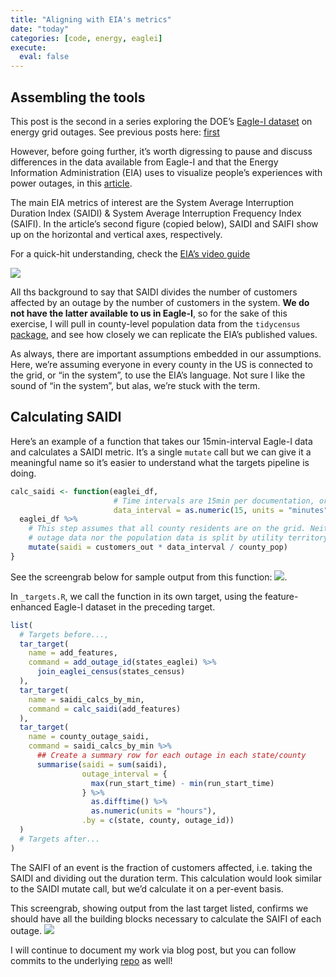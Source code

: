 ```yaml
---
title: "Aligning with EIA's metrics"
date: "today"
categories: [code, energy, eaglei]
execute: 
  eval: false
---
```


## Assembling the tools

This post is the second in a series exploring the DOE's [Eagle-I dataset](https://openenergyhub.ornl.gov/explore/dataset/eaglei_outages_2014/information/){target="_blank"} on energy grid outages. See previous posts here: [first](../intro/index.html){target="_blank"}

However, before going further, it's worth digressing to pause and discuss differences in the data available from Eagle-I and that the Energy Information Administration (EIA) uses to visualize people's experiences with power outages, in this [article](https://www.eia.gov/todayinenergy/detail.php?id=54639){target="_blank"}. 

The main EIA metrics of interest are the System Average Interruption Duration Index (SAIDI) & System Average Interruption Frequency Index (SAIFI). In the article's second figure (copied below), SAIDI and SAIFI show up on the horizontal and vertical axes, respectively.

::: column-margin
For a quick-hit understanding, check the [EIA's video guide](https://youtu.be/oVH9L0fCMTU){target="_blank"}
:::

![](../intro/chart2.svg){fig-alt="Average total annual electric power interruption duration and frequency per customer, by state, for 2021 only"}

All ths background to say that SAIDI divides the number of customers affected by an outage by the number of customers in the system. **We do not have the latter available to us in Eagle-I**, so for the sake of this exercise, I will pull in county-level population data from the `tidycensus` [package](https://walker-data.com/tidycensus/){target="_blank"}, and see how closely we can replicate the EIA's published values.

::: column-margin
As always, there are important assumptions embedded in our assumptions. Here, we're assuming everyone in every county in the US is connected to the grid, or "in the system", to use the EIA's language. Not sure I like the sound of "in the system", but alas, we're stuck with the term.
:::

## Calculating SAIDI

Here's an example of a function that takes our 15min-interval Eagle-I data and calculates a SAIDI metric. It's a single `mutate` call but we can give it a meaningful name so it's easier to understand what the targets pipeline is doing.

```r
calc_saidi <- function(eaglei_df,
                       # Time intervals are 15min per documentation, or 0.25h
                       data_interval = as.numeric(15, units = "minutes")) {
  eaglei_df %>%
    # This step assumes that all county residents are on the grid. Neither the
    # outage data nor the population data is split by utility territory
    mutate(saidi = customers_out * data_interval / county_pop)
}
```

See the screengrab below for sample output from this function: ![](./sample_saidi_min.png){fig-alt="Console output in R showing five rows with the calculated SAIDI metric"}.

In `_targets.R`, we call the function in its own target, using the feature-enhanced Eagle-I dataset in the preceding target.

```r
list(
  # Targets before...,
  tar_target(
    name = add_features,
    command = add_outage_id(states_eaglei) %>% 
      join_eaglei_census(states_census)
  ),
  tar_target(
    name = saidi_calcs_by_min,
    command = calc_saidi(add_features)
  ),
  tar_target(
    name = county_outage_saidi,
    command = saidi_calcs_by_min %>% 
      ## Create a summary row for each outage in each state/county
      summarise(saidi = sum(saidi),
                outage_interval = {
                  max(run_start_time) - min(run_start_time)
                } %>% 
                  as.difftime() %>% 
                  as.numeric(units = "hours"),
                .by = c(state, county, outage_id))
  )
  # Targets after...
)
```

The SAIFI of an event is the fraction of customers affected, i.e. taking the SAIDI and dividing out the duration term. This calculation would look similar to the SAIDI mutate call, but we'd calculate it on a per-event basis.

This screengrab, showing output from the last target listed, confirms we should have all the building blocks necessary to calculate the SAIFI of each outage. ![](sample_saidi.png){fig-alt="Console output in R showing five rows with one row per outage, showing the SAIDI and total outage duration (in hours) for each"}

I will continue to document my work via blog post, but you can follow commits to the underlying [repo](https://github.com/jdnricardo/eaglei_outages) as well!
